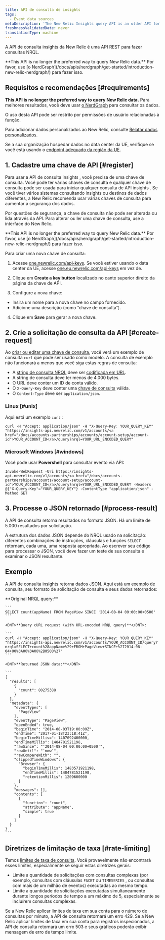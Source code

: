 ```yaml
---
title: API de consulta de insights
tags:
  - Event data sources
metaDescription: 'The New Relic Insights query API is an older API for querying data: now we recommend NerdGraph for querying'
freshnessValidatedDate: never
translationType: machine
---
```


A API de consulta insights da New Relic é uma API REST para fazer consultas NRQL.

<Callout variant="tip">
  <DNT>**This API is no longer the preferred way to query New Relic data.**</DNT> Por favor, use [o NerdGraph](/docs/apis/nerdgraph/get-started/introduction-new-relic-nerdgraph/) para fazer isso.
</Callout>

## Requisitos e recomendações [#requirements]

<DNT>**This API is no longer the preferred way to query New Relic data.**</DNT> Para melhores resultados, você deve usar [o NerdGraph](/docs/apis/nerdgraph/get-started/introduction-new-relic-nerdgraph) para consultar os dados.

O uso desta API pode ser restrito por permissões de usuário relacionadas à função.

Para adicionar dados personalizados ao New Relic, consulte [Relatar dados personalizados](/docs/data-apis/custom-data/get-custom-data-from-any-source).

Se a sua organização hospedar dados no data center da UE, verifique se você está usando o [endpoint adequado da região da UE](/docs/using-new-relic/welcome-new-relic/getting-started/introduction-eu-region-data-center#endpoints).

## 1. Cadastre uma chave de API [#register]

Para usar a API de consulta insights , você precisa de uma chave de consulta. Você pode ter várias chaves de consulta e qualquer chave de consulta pode ser usada para iniciar qualquer consulta de API insights . Se você tiver vários sistemas consultando insights ou destinos de dados diferentes, a New Relic recomenda usar várias chaves de consulta para aumentar a segurança dos dados.

Por questões de segurança, a chave de consulta não pode ser alterada ou lida através da API. Para alterar ou ler uma chave de consulta, use a interface do New Relic.

<Callout variant="tip">
  <DNT>**This API is no longer the preferred way to query New Relic data.**</DNT> Por favor, use [o NerdGraph](/docs/apis/nerdgraph/get-started/introduction-new-relic-nerdgraph/) para fazer isso.
</Callout>

Para criar uma nova chave de consulta:

1. Acesse [one.newrelic.com/api-keys](https://one.newrelic.com/api-keys). Se você estiver usando o data center da UE, acesse [one.eu.newrelic.com/api-keys](https://one.eu.newrelic.com/api-keys) em vez de.

2. Clique em <DNT>**Create a key button**</DNT> localizado no canto superior direito da página da chave de API.

3. Configure a nova chave:

* Insira um nome para a nova chave no campo fornecido.
* Adicione uma descrição (como “chave de consulta”).

4. Clique em <DNT>**Save**</DNT> para gerar a nova chave.

## 2. Crie a solicitação de consulta da API [#create-request]

Ao [criar ou editar uma chave de consulta](#register), você verá um exemplo de consulta `curl` que pode ser usado como modelo. A consulta de exemplo não funcionará a menos que você siga estas regras de consulta:

* A [string de consulta NRQL](/docs/insights/nrql-new-relic-query-language/using-nrql/introduction-nrql) deve ser [codificada em URL](http://www.w3schools.com/tags/ref_urlencode.asp).
* A string de consulta deve ter menos de 4.000 bytes.
* O URL deve conter um ID de conta válido.
* O `X-Query-Key` deve conter uma [chave de consulta](#register) válida.
* O `Content-Type` deve ser `application/json`.

### Linux [#unix]

Aqui está um exemplo `curl` :

```
curl -H "Accept: application/json" -H "X-Query-Key: YOUR_QUERY_KEY" "https://insights-api.newrelic.com/v1/accounts/<a href="/docs/accounts-partnerships/accounts/account-setup/account-id">YOUR_ACCOUNT_ID</a>/query?nrql=YOUR_URL_ENCODED_QUERY"
```

### Microsoft Windows [#windows]

Você pode usar <DNT>**Powershell**</DNT> para consultar evento via API:

```
Invoke-WebRequest -Uri https://insights-api.newrelic.com/v1/accounts/<a href="/docs/accounts-partnerships/accounts/account-setup/account-id">YOUR_ACCOUNT_ID</a>/query?nrql=YOUR_URL_ENCODED_QUERY -Headers @{"X-Query-Key"="YOUR_QUERY_KEY"} -ContentType "application/json" -Method GET
```

## 3. Processe o JSON retornado [#process-result]

A API de consulta retorna resultados no formato JSON. Há um limite de 5.000 resultados por solicitação.

A estrutura dos dados JSON depende do NRQL usado na solicitação: diferentes combinações de instruções, cláusulas e funções `SELECT` retornam, cada uma, uma resposta apropriada. Ao escrever seu código para processar o JSON, você deve fazer um teste de sua consulta e examinar o JSON resultante.

## Exemplo

A API de consulta insights retorna dados JSON. Aqui está um exemplo de consulta, seu formato de solicitação de consulta e seus dados retornados:

<CollapserGroup>
  <Collapser title="Consulta, solicitação de API de consulta, dados retornados">
    <DNT>**Original NRQL query:**</DNT>

    ```
    SELECT count(appName) FROM PageView SINCE '2014-08-04 00:00:00+0500'
    ```

    <DNT>**Query cURL request (with URL-encoded NRQL query)**</DNT>:

    ```
    curl -H "Accept: application/json" -H "X-Query-Key: YOUR_QUERY_KEY" "https://insights-api.newrelic.com/v1/accounts/YOUR_ACCOUNT_ID/query?nrql=SELECT+count%28appName%29+FROM+PageView+SINCE+%272014-08-04+00%3A00%3A00%2B0500%27"
    ```

    <DNT>**Returned JSON data:**</DNT>

    ```
    {
      "results": [
        {
          "count": 80275388
        }
      ],
      "metadata": {
        "eventTypes": [
          "PageView"
        ],
        "eventType": "PageView",
        "openEnded": true,
        "beginTime": "2014-08-03T19:00:00Z",
        "endTime": "2017-01-18T23:18:41Z",
        "beginTimeMillis=": 1407092400000,
        "endTimeMillis": 1484781521198,
        "rawSince": "'2014-08-04 00:00:00+0500'",
        "rawUntil": "`now`",
        "rawCompareWith": "",
        "clippedTimeWindows": {
          "Browser": {
            "beginTimeMillis": 1483571921198,
            "endTimeMillis": 1484781521198,
            "retentionMillis": 1209600000
          }
        },
        "messages": [],
        "contents": [
          {
            "function": "count",
            "attribute": "appName",
            "simple": true
          }
        ]
      }
    }
    ```
  </Collapser>
</CollapserGroup>

## Diretrizes de limitação de taxa [#rate-limiting]

Temos [limites de taxa de consulta](/docs/query-your-data/nrql-new-relic-query-language/get-started/rate-limits-nrql-queries/). Você provavelmente não encontrará esses limites, especialmente se seguir estas diretrizes gerais:

* Limite a quantidade de solicitações com consultas complexas (por exemplo, consultas com cláusulas `FACET` ou `TIMESERIES` , ou consultas com mais de um milhão de eventos) executadas ao mesmo tempo.
* Limite a quantidade de solicitações executadas simultaneamente durante longos períodos de tempo a um máximo de 5, especialmente se incluírem consultas complexas.

Se a New Relic aplicar limites de taxa em sua conta para o número de consultas por minuto, a API de consulta retornará um erro 429. Se a New Relic aplicar limites de taxa em sua conta para registros inspecionados, a API de consulta retornará um erro 503 e seus gráficos poderão exibir mensagem de erro de tempo limite.